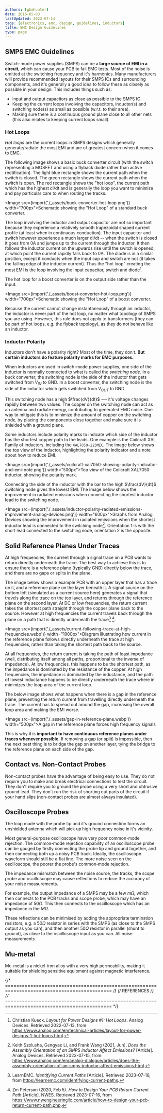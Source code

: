 ```yaml
---
authors: [gbmhunter]
date: 2016-05-03
lastUpdated: 2023-07-14
tags: [electronics, emc, design, guidelines, inductors]
title: EMC Design Guidelines
type: page
---
```


## SMPS EMC Guidelines

Switch-mode power supplies (SMPS) can be a **large source of EMI in a circuit**, which can cause your PCB to fail EMC tests. Most of the noise is emitted at the switching frequency and it's harmonics. Many manufacturers will provide recommended layouts for their SMPS ICs and surrounding components, and it's generally a good idea to follow these as closely as possible in your design. This includes things such as:

* Input and output capacitors as close as possible to the SMPS IC.
* Keeping the current loops involving the capacitors, inductor(s) and switching node(s) as small as possible (w.r.t. to their area).
* Making sure there is a continuous ground plane close to all other nets (this also relates to keeping current loops small).

### Hot Loops

_Hot loops_ are the current loops in SMPS designs which generally generate/radiate the most EMI and are of greatest concern when it comes to EMC.

The following image shows a basic buck converter circuit (with the switch representing a MOSFET and using a flyback diode rather than active rectification). The light blue rectangle shows the current path when the switch is closed. The green rectangle shows the current path when the switch is open. The red rectangle shows the "hot loop", the current path which has the highest di/dt and is generally the loop you want to minimize and pay particular care to when routing the tracks. 

<Image src={import('./_assets/buck-converter-hot-loop.png')} width="700px">Schematic showing the \"Hot Loop\" of a standard buck converter.</Image>

The loop involving the inductor and output capacitor are not so important because they experience a relatively smooth trapezoidal shaped current profile (at least when in continuous conduction). The input capacitor and switch however experience a much larger di/dt -- when the switch is closed it goes from 0A and jumps up to the current through the inductor. It then follows the inductor current on the upwards rise until the switch is opened, at which point the current rapidly falls back to 0A. The diode is in a similar position, except it conducts when the input cap and switch are not (it takes the falling edge of the inductor current). Thus the "hot loop" creating the most EMI is the loop involving the input capacitor, switch and diode[^bib-analog-devices-hot-loops].

The hot loop for a boost converter is on the output side rather than the input:

<Image src={import('./_assets/boost-converter-hot-loop.png')} width="700px">Schematic showing the \"Hot Loop\" of a boost converter.</Image>

<Aside type="tip">
Because the current cannot change instantaneously through an inductor, the inductor is never part of the hot loop, no matter what topology of SMPS you are using. However, this rule does not apply to transformers (they can be part of hot loops, e.g. the flyback topology), as they do not behave like an inductor.
</Aside>

### Inductor Polarity

Inductors don't have a polarity right? Most of the time, they don't. **But certain inductors do feature polarity marks for EMC purposes.**

When inductors are used in switch-mode power supplies, one side of the inductor is normally connected to what is called the _switching node_. In a buck converter, the switching node is the side of the inductor that gets switched from $V_{IN}$ to $\text{GND}$. In a boost converter, the switching node is the side of the inductor which gets switched from $V_{OUT}$ to $\text{GND}$.

This switching node has a high $\frac{dV}{dt}$ --- it's voltage changes rapidly between two values. The copper on the switching node can act as an antenna and radiate energy, contributing to generated EMC noise. One way to mitigate this is to minimize the amount of copper on the switching node, by placing the components close together and make sure it is shielded with a ground plane.

Some inductors include polarity marks to indicate which side of the inductor has the shortest copper path to the leads. One example is the Coilcraft XAL Family of inductors, including the `XAL7050-223MEC`. The image below shows the top view of the inductor, highlighting the polarity indicator and a note about how to reduce EMI.

<Image src={import('./_assets/coilcraft-xal7050-showing-polarity-indicator-and-emi-note.png')} width="500px">Top view of the Coilcraft XAL7050 inductor, showing the polarity mark.</Image>

Connecting the side of the inductor with the bar to the high $\frac{dV}{dt}$ switching node gives the lowest EMI. The image below shows the improvement in radiated emissions when connecting the shortest inductor lead to the switching node.

<Image src={import('./_assets/inductor-polarity-radiated-emissions-improvement-analog-devices.png')} width="600px">Graphs from Analog Devices showing the improvement in radiated emissions when the shortest inductor lead is connected to the switching node[^analog-devices-assembly-orientation-inductor-affect-emissions]. Orientation 1 is with the short lead connected to the switching node, orientation 2 is the opposite.</Image>

## Solid Reference Planes Under Traces

At high frequencies, the current through a signal trace on a PCB wants to return directly underneath the trace. The best way to achieve this is to ensure there is a reference plane (typically GND) directly below the trace, and there are no gaps or splits in the plane.

The image below shows a example PCB with an upper layer that has a trace on it, and a reference plane on the layer beneath it. A signal source on the bottom left (simulated as a current source here) generates a signal that travels along the trace on the top layer, and returns through the reference plane on the second layer. At DC or low frequencies, the return current takes the shortest path straight through the copper plane back to the source. However at high frequencies the current travels back through the plane on a path that is directly underneath the trace[^learn-emc-identifying-current-paths] [^nwes-how-to-design-your-pcb-return-current-path].

<Image src={import('./_assets/current-following-trace-at-high-frequencies.webp')} width="1000px">Diagram illustrating how current in the reference plane follows directly underneath the trace at high frequencies, rather than taking the shortest path back to the source.</Image>

At all frequencies, the return current is taking the path of least impedance (well, distributing itself among all paths, proportional to the inverse of impedance). At low frequencies, this happens to be the shortest path, as the impedance is dominated by the resistance of the copper. At high frequencies, the impedance is dominated by the inductance, and the path of lowest inductance happens to be directly underneath the trace where in minimizes the loop area of the current loop.

The below image shows what happens when there is a gap in the reference plane, preventing the return current from travelling directly underneath the trace. The current has to spread out around the gap, increasing the overall loop area and making the EMI worse.

<Image src={import('./_assets/gap-in-reference-plane.webp')} width="500px">A gap in the reference plane forces high frequency signals</Image>

This is why it is **important to have continuous reference planes under traces whenever possible**. If removing a gap (or split) is impossible, then the next best thing is to bridge the gap on another layer, tying the bridge to the reference plane on each side of the gap. 

## Contact vs. Non-Contact Probes

Non-contact probes have the advantage of being easy to use. They do not require you to make and break electrical connections to test the circuit. They don't require you to ground the probe using a very short and obtrusive ground lead. They don't run the risk of shorting out parts of the circuit if your hand slips (non-contact probes are almost always insulated).

## Oscilloscope Probes

The loop made with the probe tip and it's ground connection forms an unshielded antenna which will pick up high frequency noise in it's vicinity.

Most general-purpose oscilloscope have very poor common-mode rejection. The common-mode rejection capability of an oscilloscope probe can be gauged by firstly connecting the probe tip and ground together, and then connecting both up a noisy PCB track. Ideally, the oscilloscope waveform should still be a flat line. The more noise seen on the oscilloscope, the poorer the probe's common-mode rejection.

The impedance mismatch between the noise source, the tracks, the scope probe and oscilloscope may cause reflections to reduce the accuracy of your noise measurements. 

For example, the output impedance of a SMPS may be a few $m\Omega$, which then connects to the PCB tracks and scope probe, which may have an impedance of $50\Omega$. This then connects to the oscilloscope which has an impedance in the $M\Omega$. 

These reflections can be minimised by adding the appropriate termination resistors, e.g. a $50\Omega$ resistor in series with the SMPS (as close to the SMPS output as you can), and then another $50\Omega$ resistor in parallel (shunt to ground), as close to the oscilloscope input as you can. All noise measurements

## Mu-metal

Mu-metal is a nickel-iron alloy with a very high permeability, making it suitable for shielding sensitive equipment against magnetic interference.

{/* ============================================================================================ */}
{/* REFERENCES */}
{/* ============================================================================================ */}

[^analog-devices-assembly-orientation-inductor-affect-emissions]: Keith Szolusha, Gengyao Li, and Frank Wang (2021, Jun). _Does the Assembly Orientation of an SMPS Inductor Affect Emissions?_ [Article]. Analog Devices. Retrieved 2023-07-15, from https://www.analog.com/en/analog-dialogue/articles/does-the-assembly-orientation-of-an-smps-inductor-affect-emissions.html.
[^bib-analog-devices-hot-loops]: Christian Kueck. _Layout for Power Designs #1: Hot Loops_. Analog Devices. Retrieved 2022-07-13, from https://www.analog.com/en/technical-articles/layout-for-power-designs-1-hot-loops.html.
[^learn-emc-identifying-current-paths]: LearnEMC. _Identifying Current Paths_ [Article]. Retrieved 2023-07-16, from https://learnemc.com/identifying-current-paths.
[^nwes-how-to-design-your-pcb-return-current-path]: Zm Peterson (2020, Feb 5). _How to Design Your PCB Return Current Path_ [Article]. NWES. Retrieved 2023-07-16, from https://www.nwengineeringllc.com/article/how-to-design-your-pcb-return-current-path.php.
